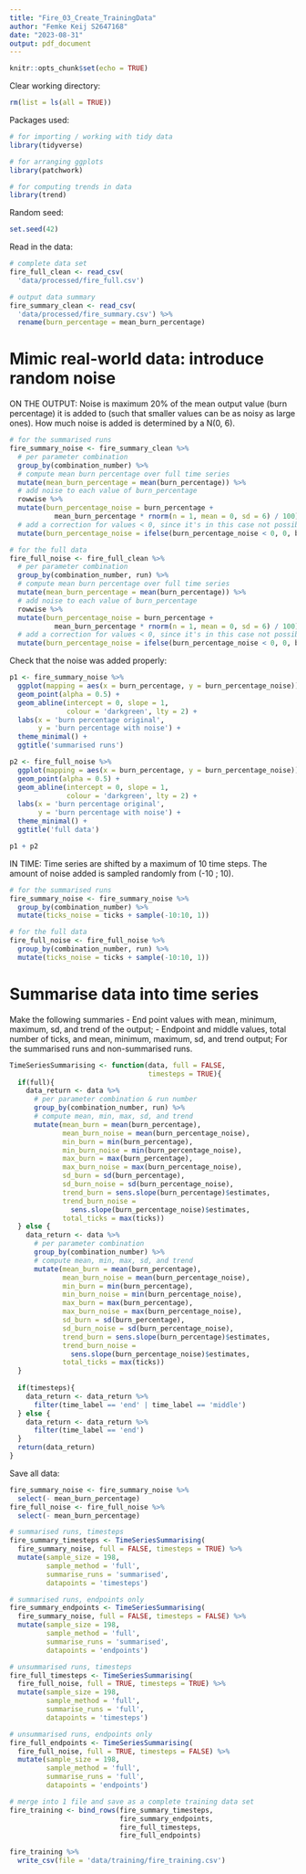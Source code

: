 ```yaml
---
title: "Fire_03_Create_TrainingData"
author: "Femke Keij S2647168"
date: "2023-08-31"
output: pdf_document
---
```


```r
knitr::opts_chunk$set(echo = TRUE)
```

Clear working directory:
```r
rm(list = ls(all = TRUE)) 
```

Packages used:
```r
# for importing / working with tidy data
library(tidyverse)

# for arranging ggplots
library(patchwork)

# for computing trends in data
library(trend)
```

Random seed:
```r
set.seed(42)
```

Read in the data:
```r
# complete data set
fire_full_clean <- read_csv(
  'data/processed/fire_full.csv')

# output data summary
fire_summary_clean <- read_csv(
  'data/processed/fire_summary.csv') %>%
  rename(burn_percentage = mean_burn_percentage)
```

# Mimic real-world data: introduce random noise
ON THE OUTPUT:
Noise is maximum 20% of the mean output value (burn percentage) it is added to (such that smaller values can be as noisy as large ones). How much noise is added is determined by a N(0, 6). 
```r
# for the summarised runs
fire_summary_noise <- fire_summary_clean %>%
  # per parameter combination
  group_by(combination_number) %>%
  # compute mean burn percentage over full time series
  mutate(mean_burn_percentage = mean(burn_percentage)) %>%
  # add noise to each value of burn_percentage
  rowwise %>%
  mutate(burn_percentage_noise = burn_percentage +
           mean_burn_percentage * rnorm(n = 1, mean = 0, sd = 6) / 100) %>%
  # add a correction for values < 0, since it's in this case not possible for values to be negative
  mutate(burn_percentage_noise = ifelse(burn_percentage_noise < 0, 0, burn_percentage_noise))

# for the full data
fire_full_noise <- fire_full_clean %>%
  # per parameter combination
  group_by(combination_number, run) %>%
  # compute mean burn percentage over full time series
  mutate(mean_burn_percentage = mean(burn_percentage)) %>%
  # add noise to each value of burn_percentage
  rowwise %>%
  mutate(burn_percentage_noise = burn_percentage +
           mean_burn_percentage * rnorm(n = 1, mean = 0, sd = 6) / 100) %>%
  # add a correction for values < 0, since it's in this case not possible for values to be negative
  mutate(burn_percentage_noise = ifelse(burn_percentage_noise < 0, 0, burn_percentage_noise))
```
Check that the noise was added properly:
```r
p1 <- fire_summary_noise %>%
  ggplot(mapping = aes(x = burn_percentage, y = burn_percentage_noise)) +
  geom_point(alpha = 0.5) +
  geom_abline(intercept = 0, slope = 1,
              colour = 'darkgreen', lty = 2) +
  labs(x = 'burn percentage original',
       y = 'burn percentage with noise') +
  theme_minimal() +
  ggtitle('summarised runs')

p2 <- fire_full_noise %>%
  ggplot(mapping = aes(x = burn_percentage, y = burn_percentage_noise)) +
  geom_point(alpha = 0.5) +
  geom_abline(intercept = 0, slope = 1,
              colour = 'darkgreen', lty = 2) +
  labs(x = 'burn percentage original',
       y = 'burn percentage with noise') +
  theme_minimal() +
  ggtitle('full data')

p1 + p2
```

IN TIME:
Time series are shifted by a maximum of 10 time steps. The amount of noise added is sampled randomly from (-10 ; 10).
```r
# for the summarised runs
fire_summary_noise <- fire_summary_noise %>%
  group_by(combination_number) %>%
  mutate(ticks_noise = ticks + sample(-10:10, 1))

# for the full data
fire_full_noise <- fire_full_noise %>%
  group_by(combination_number, run) %>%
  mutate(ticks_noise = ticks + sample(-10:10, 1))
```

# Summarise data into time series
Make the following summaries
- End point values with mean, minimum, maximum, sd, and trend of the output;
- Endpoint and middle values, total number of ticks, and mean, minimum, maximum, sd, and trend output;
For the summarised runs and non-summarised runs.

```r
TimeSeriesSummarising <- function(data, full = FALSE,
                                  timesteps = TRUE){
  if(full){
    data_return <- data %>%
      # per parameter combination & run number
      group_by(combination_number, run) %>%
      # compute mean, min, max, sd, and trend
      mutate(mean_burn = mean(burn_percentage),
             mean_burn_noise = mean(burn_percentage_noise),
             min_burn = min(burn_percentage),
             min_burn_noise = min(burn_percentage_noise),
             max_burn = max(burn_percentage),
             max_burn_noise = max(burn_percentage_noise),
             sd_burn = sd(burn_percentage),
             sd_burn_noise = sd(burn_percentage_noise),
             trend_burn = sens.slope(burn_percentage)$estimates,
             trend_burn_noise =
               sens.slope(burn_percentage_noise)$estimates,
             total_ticks = max(ticks))
  } else {
    data_return <- data %>%
      # per parameter combination
      group_by(combination_number) %>%
      # compute mean, min, max, sd, and trend
      mutate(mean_burn = mean(burn_percentage),
             mean_burn_noise = mean(burn_percentage_noise),
             min_burn = min(burn_percentage),
             min_burn_noise = min(burn_percentage_noise),
             max_burn = max(burn_percentage),
             max_burn_noise = max(burn_percentage_noise),
             sd_burn = sd(burn_percentage),
             sd_burn_noise = sd(burn_percentage_noise),
             trend_burn = sens.slope(burn_percentage)$estimates,
             trend_burn_noise =
               sens.slope(burn_percentage_noise)$estimates,
             total_ticks = max(ticks))
  }
  
  if(timesteps){
    data_return <- data_return %>%
      filter(time_label == 'end' | time_label == 'middle')
  } else {
    data_return <- data_return %>%
      filter(time_label == 'end')
  }
  return(data_return)
}
```

Save all data:
```r
fire_summary_noise <- fire_summary_noise %>%
  select(- mean_burn_percentage)
fire_full_noise <- fire_full_noise %>%
  select(- mean_burn_percentage)

# summarised runs, timesteps
fire_summary_timesteps <- TimeSeriesSummarising(
  fire_summary_noise, full = FALSE, timesteps = TRUE) %>%
  mutate(sample_size = 198,
         sample_method = 'full',
         summarise_runs = 'summarised',
         datapoints = 'timesteps')

# summarised runs, endpoints only
fire_summary_endpoints <- TimeSeriesSummarising(
  fire_summary_noise, full = FALSE, timesteps = FALSE) %>%
  mutate(sample_size = 198,
         sample_method = 'full',
         summarise_runs = 'summarised',
         datapoints = 'endpoints')

# unsummarised runs, timesteps
fire_full_timesteps <- TimeSeriesSummarising(
  fire_full_noise, full = TRUE, timesteps = TRUE) %>%
  mutate(sample_size = 198,
         sample_method = 'full',
         summarise_runs = 'full',
         datapoints = 'timesteps')

# unsummarised runs, endpoints only
fire_full_endpoints <- TimeSeriesSummarising(
  fire_full_noise, full = TRUE, timesteps = FALSE) %>%
  mutate(sample_size = 198,
         sample_method = 'full',
         summarise_runs = 'full',
         datapoints = 'endpoints')

# merge into 1 file and save as a complete training data set
fire_training <- bind_rows(fire_summary_timesteps,
                           fire_summary_endpoints,
                           fire_full_timesteps,
                           fire_full_endpoints)

fire_training %>%
  write_csv(file = 'data/training/fire_training.csv')
```